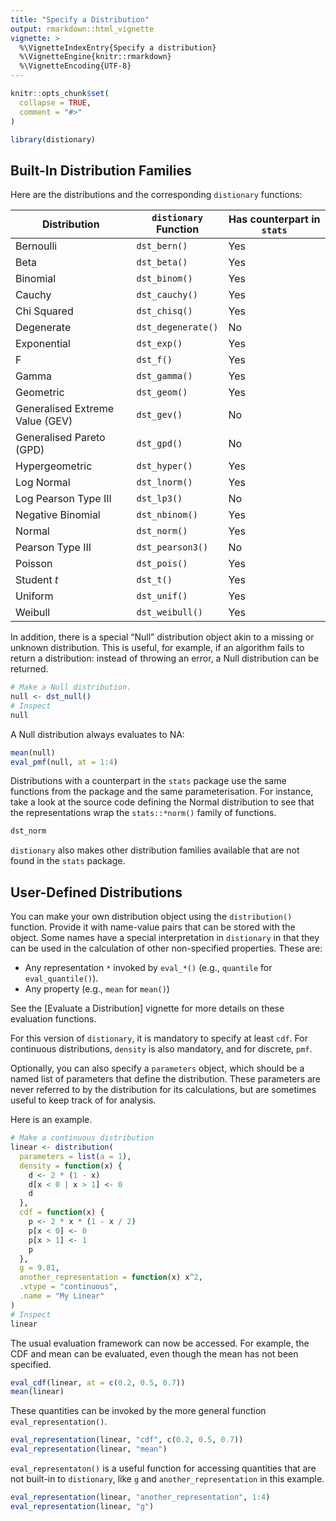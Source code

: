 ```yaml
---
title: "Specify a Distribution"
output: rmarkdown::html_vignette
vignette: >
  %\VignetteIndexEntry{Specify a distribution}
  %\VignetteEngine{knitr::rmarkdown}
  %\VignetteEncoding{UTF-8}
---
```


```r
knitr::opts_chunk$set(
  collapse = TRUE,
  comment = "#>"
)
```

```r
library(distionary)
```


## Built-In Distribution Families

Here are the distributions and the corresponding `distionary` functions:  

| Distribution                     | `distionary` Function  |  Has counterpart in `stats` |
|----------------------------------|------------------------|-----------------------------|
| Bernoulli | `dst_bern()` | Yes |
| Beta | `dst_beta()` | Yes |
| Binomial | `dst_binom()` | Yes |
| Cauchy | `dst_cauchy()` | Yes |
| Chi Squared | `dst_chisq()` | Yes |
| Degenerate | `dst_degenerate()` | No |
| Exponential | `dst_exp()` | Yes |
| F | `dst_f()` | Yes |
| Gamma | `dst_gamma()` | Yes |
| Geometric | `dst_geom()` | Yes |
| Generalised Extreme Value (GEV) | `dst_gev()` | No |
| Generalised Pareto (GPD) | `dst_gpd()` | No |
| Hypergeometric | `dst_hyper()` | Yes |
| Log Normal | `dst_lnorm()` | Yes |
| Log Pearson Type III | `dst_lp3()` | No |
| Negative Binomial | `dst_nbinom()` | Yes |
| Normal | `dst_norm()` | Yes |
| Pearson Type III | `dst_pearson3()` | No |
| Poisson | `dst_pois()` | Yes |
| Student _t_ | `dst_t()` | Yes |
| Uniform | `dst_unif()` | Yes |
| Weibull | `dst_weibull()` | Yes |

In addition, there is a special "Null" distribution object akin to a missing or unknown distribution. This is useful, for example, if an algorithm fails to return a distribution: instead of throwing an error, a Null distribution can be returned.

```r
# Make a Null distribution.
null <- dst_null()
# Inspect
null
```

A Null distribution always evaluates to NA:

```r
mean(null)
eval_pmf(null, at = 1:4)
```

Distributions with a counterpart in the `stats` package use the same functions from the package and the same parameterisation. For instance, take a look at the source code defining the Normal distribution to see that the representations wrap the `stats::*norm()` family of functions.

```r
dst_norm
```

`distionary` also makes other distribution families available that are not found in the `stats` package.

## User-Defined Distributions

You can make your own distribution object using the `distribution()` function. Provide it with name-value pairs that can be stored with the object. Some names have a special interpretation in `distionary` in that they can be used in the calculation of other non-specified properties. These are:

- Any representation `*` invoked by `eval_*()` (e.g., `quantile` for `eval_quantile()`).
- Any property (e.g., `mean` for `mean()`)

See the [Evaluate a Distribution] vignette for more details on these evaluation functions.

For this version of `distionary`, it is mandatory to specify at least `cdf`. For continuous distributions, `density` is also mandatory, and for discrete, `pmf`.

Optionally, you can also specify a `parameters` object, which should be a named list of parameters that define the distribution. These parameters are never referred to by the distribution for its calculations, but are sometimes useful to keep track of for analysis.

Here is an example.

```r
# Make a continuous distribution
linear <- distribution(
  parameters = list(a = 1),
  density = function(x) {
    d <- 2 * (1 - x)
    d[x < 0 | x > 1] <- 0
    d
  },
  cdf = function(x) {
    p <- 2 * x * (1 - x / 2)
    p[x < 0] <- 0
    p[x > 1] <- 1
    p
  },
  g = 9.81,
  another_representation = function(x) x^2,
  .vtype = "continuous",
  .name = "My Linear"
)
# Inspect
linear
```

The usual evaluation framework can now be accessed. For example, the CDF and mean can be evaluated, even though the mean has not been specified.

```r
eval_cdf(linear, at = c(0.2, 0.5, 0.7))
mean(linear)
```

These quantities can be invoked by the more general function `eval_representation()`.

```r
eval_representation(linear, "cdf", c(0.2, 0.5, 0.7))
eval_representation(linear, "mean")
```

`eval_representaton()` is a useful function for accessing quantities that are not built-in to `distionary`, like `g` and `another_representation` in this example.

```r
eval_representation(linear, "another_representation", 1:4)
eval_representation(linear, "g")
```






